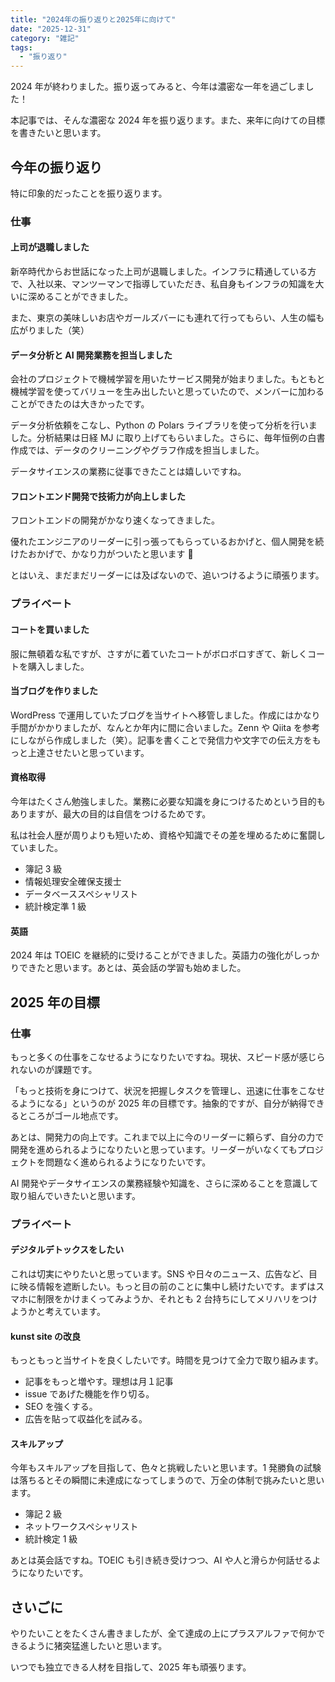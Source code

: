 ```yaml
---
title: "2024年の振り返りと2025年に向けて"
date: "2025-12-31"
category: "雑記"
tags:
  - "振り返り"
---
```


2024 年が終わりました。振り返ってみると、今年は濃密な一年を過ごしました！

本記事では、そんな濃密な 2024 年を振り返ります。また、来年に向けての目標を書きたいと思います。

## 今年の振り返り

特に印象的だったことを振り返ります。

### 仕事

#### 上司が退職しました

新卒時代からお世話になった上司が退職しました。インフラに精通している方で、入社以来、マンツーマンで指導していただき、私自身もインフラの知識を大いに深めることができました。

また、東京の美味しいお店やガールズバーにも連れて行ってもらい、人生の幅も広がりました（笑）

#### データ分析と AI 開発業務を担当しました

会社のプロジェクトで機械学習を用いたサービス開発が始まりました。もともと機械学習を使ってバリューを生み出したいと思っていたので、メンバーに加わることができたのは大きかったです。

データ分析依頼をこなし、Python の Polars ライブラリを使って分析を行いました。分析結果は日経 MJ に取り上げてもらいました。さらに、毎年恒例の白書作成では、データのクリーニングやグラフ作成を担当しました。

データサイエンスの業務に従事できたことは嬉しいですね。

#### フロントエンド開発で技術力が向上しました

フロントエンドの開発がかなり速くなってきました。

優れたエンジニアのリーダーに引っ張ってもらっているおかげと、個人開発を続けたおかげで、かなり力がついたと思います 💪

とはいえ、まだまだリーダーには及ばないので、追いつけるように頑張ります。

### プライベート

#### コートを買いました

服に無頓着な私ですが、さすがに着ていたコートがボロボロすぎて、新しくコートを購入しました。

#### 当ブログを作りました

WordPress で運用していたブログを当サイトへ移管しました。作成にはかなり手間がかかりましたが、なんとか年内に間に合いました。Zenn や Qiita を参考にしながら作成しました（笑）。記事を書くことで発信力や文字での伝え方をもっと上達させたいと思っています。

#### 資格取得

今年はたくさん勉強しました。業務に必要な知識を身につけるためという目的もありますが、最大の目的は自信をつけるためです。

私は社会人歴が周りよりも短いため、資格や知識でその差を埋めるために奮闘していました。

- 簿記 3 級
- 情報処理安全確保支援士
- データベーススペシャリスト
- 統計検定準 1 級

#### 英語

2024 年は TOEIC を継続的に受けることができました。英語力の強化がしっかりできたと思います。あとは、英会話の学習も始めました。

## 2025 年の目標

### 仕事

もっと多くの仕事をこなせるようになりたいですね。現状、スピード感が感じられないのが課題です。

「もっと技術を身につけて、状況を把握しタスクを管理し、迅速に仕事をこなせるようになる」というのが 2025 年の目標です。抽象的ですが、自分が納得できるところがゴール地点です。

あとは、開発力の向上です。これまで以上に今のリーダーに頼らず、自分の力で開発を進められるようになりたいと思っています。リーダーがいなくてもプロジェクトを問題なく進められるようになりたいです。

AI 開発やデータサイエンスの業務経験や知識を、さらに深めることを意識して取り組んでいきたいと思います。

### プライベート

#### デジタルデトックスをしたい

これは切実にやりたいと思っています。SNS や日々のニュース、広告など、目に映る情報を遮断したい。もっと目の前のことに集中し続けたいです。まずはスマホに制限をかけまくってみようか、それとも 2 台持ちにしてメリハリをつけようかと考えています。

#### kunst site の改良

もっともっと当サイトを良くしたいです。時間を見つけて全力で取り組みます。

- 記事をもっと増やす。理想は月１記事
- issue であげた機能を作り切る。
- SEO を強くする。
- 広告を貼って収益化を試みる。

#### スキルアップ

今年もスキルアップを目指して、色々と挑戦したいと思います。1 発勝負の試験は落ちるとその瞬間に未達成になってしまうので、万全の体制で挑みたいと思います。

- 簿記 2 級
- ネットワークスペシャリスト
- 統計検定 1 級

あとは英会話ですね。TOEIC も引き続き受けつつ、AI や人と滑らか何話せるようになりたいです。

## さいごに

やりたいことをたくさん書きましたが、全て達成の上にプラスアルファで何かできるように猪突猛進したいと思います。

いつでも独立できる人材を目指して、2025 年も頑張ります。
